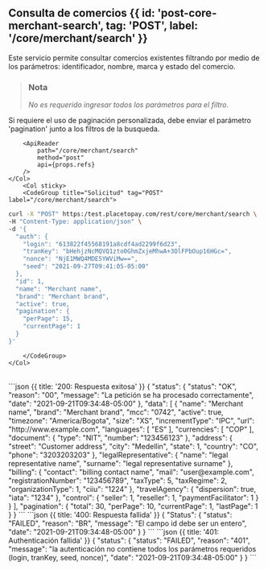 


## Consulta de comercios {{ id: 'post-core-merchant-search', tag: 'POST', label: '/core/merchant/search' }}

<Row>
    <Col>
        Este servicio permite consultar comercios existentes filtrando por medio de los parámetros: identificador, nombre, marca y estado del comercio.

> ### Nota 
>
> *No es requerido ingresar todos los parámetros para el filtro.*

Si requiere el uso de paginación personalizada, debe enviar el parámetro 'pagination' junto a los filtros de la busqueda.
    
        <ApiReader
            path="/core/merchant/search"
            method="post"
            api={props.refs}
        />
    </Col>
        <Col sticky>
        <CodeGroup title="Solicitud" tag="POST" label="/core/merchant/search">
```bash {{title: 'Consulta de comercios'}}
curl -X "POST" https:/test.placetopay.com/rest/core/merchant/search \
-H "Content-Type: application/json" \
-d '{
  "auth": {
    "login": "613822f45568191a8cdf4ad2299f6d23",
    "tranKey": "bHehjzNcMQVQ1zto0GhmZxjeMhwA+3OlFPbOup16HGc=",
    "nonce": "NjE1MWQ4MDE5YWViMw==",
    "seed": "2021-09-27T09:41:05-05:00"
  },
  "id": 1,
  "name": "Merchant name",
  "brand": "Merchant brand",
  "active": true,
  "pagination": {
    "perPage": 15,
    "currentPage": 1
  }
}'
```
        </CodeGroup>
    </Col>
</Row>

<Row>
    <Col>
        <ApiReader
            path="/core/merchant/search"
            method="post"
            type="response"
            api={props.refs}
        />
    </Col>
        <Col sticky>
        <br />
        <CodeGroup title="Respuesta">
```json {{ title: '200: Respuesta exitosa' }}
{
  "status": {
    "status": "OK",
    "reason": "00",
    "message": "La petición se ha procesado correctamente",
    "date": "2021-09-21T09:34:48-05:00"
  },
  "data": [
    {
      "name": "Merchant name",
      "brand": "Merchant brand",
      "mcc": "0742",
      "active": true,
      "timezone": "America/Bogota",
      "size": "XS",
      "incrementType": "IPC",
      "url": "http://www.example.com",
      "languages": [
        "ES"
      ],
      "currencies": [
        "COP"
      ],
      "document": {
        "type": "NIT",
        "number": "123456123"
      },
      "address": {
        "street": "Customer address",
        "city": "Medellin",
        "state": 1,
        "country": "CO",
        "phone": "3203203203"
      },
      "legalRepresentative": {
        "name": "legal representative name",
        "surname": "legal representative surname"
      },
      "billing": {
        "contact": "billing contact name",
        "mail": "user@example.com",
        "registrationNumber": "123456789",
        "taxType": 5,
        "taxRegime": 2,
        "organizationType": 1,
        "ciiu": "1224"
      },
      "travelAgency": {
        "dispersion": true,
        "iata": "1234"
      },
      "control": {
        "seller": 1,
        "reseller": 1,
        "paymentFacilitator": 1
      }
    }
  ],
  "pagination": {
    "total": 30,
    "perPage": 10,
    "currentPage": 1,
    "lastPage": 1
  }
}
```
```json {{ title: '400: Respuesta fallida' }}
{
  "Status": {
    "status": "FAILED",
    "reason": "BR",
    "message": "El campo id debe ser un entero",
    "date": "2021-09-21T09:34:48-05:00"
  }
}
```
```json {{ title: '401: Authenticación fallida' }}
{
  "status": {
    "status": "FAILED",
    "reason": "401",
    "message": "la autenticación no contiene todos los parámetros requeridos (login, tranKey, seed, nonce)",
    "date": "2021-09-21T09:34:48-05:00"
  }
}
```
        </CodeGroup>
    </Col>
</Row>

